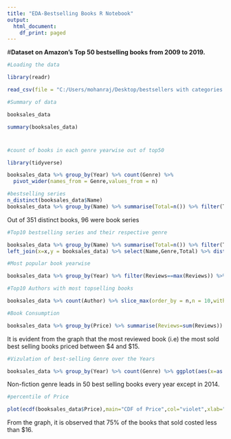 ---
title: "EDA-Bestselling Books R Notebook"
output:
  html_document:
    df_print: paged
---
#**Dataset on Amazon's Top 50 bestselling books from 2009 to 2019.**

```{r}
#Loading the data

library(readr)

read_csv(file = "C:/Users/mohanraj/Desktop/bestsellers with categories.csv",na=c("",NA,"na"))->booksales_data
```


```{r}
#Summary of data

booksales_data

summary(booksales_data)
```

#
```{r}
#count of books in each genre yearwise out of top50

library(tidyverse)

booksales_data %>% group_by(Year) %>% count(Genre) %>% 
  pivot_wider(names_from = Genre,values_from = n)
```


```{r}
#bestselling series
n_distinct(booksales_data$Name)
booksales_data %>% group_by(Name) %>% summarise(Total=n()) %>% filter(Total>1)
```
Out of 351 distinct books, 96 were book series

```{r}
#Top10 bestselling series and their respective genre

booksales_data %>% group_by(Name) %>% summarise(Total=n()) %>% filter(Total>1)->x
left_join(x=x,y = booksales_data) %>% select(Name,Genre,Total) %>% distinct() %>% slice_max(order_by = Total,n=10)
```


```{r}
#Most popular book yearwise

booksales_data %>% group_by(Year) %>% filter(Reviews==max(Reviews)) %>% arrange(Year)
```


```{r}
#Top10 Authors with most topselling books

booksales_data %>% count(Author) %>% slice_max(order_by = n,n = 10,with_ties = T)
```


```{r}
#Book Consumption 

booksales_data %>% group_by(Price) %>% summarise(Reviews=sum(Reviews)) %>% ggplot(aes(x=Price,y=Reviews))+geom_point(col='red',size=1)+geom_smooth(se = F)+ggtitle("Book Consumption Relation")+theme_gray()

```
It is evident from the graph that the most reviewed book (i.e) the most sold best selling books priced between $4 and $15.

```{r}
#Vizulation of best-selling Genre over the Years

booksales_data %>% group_by(Year) %>% count(Genre) %>% ggplot(aes(x=as.factor(Year),fill=Genre,y=n))+geom_col(position='dodge',col='black')+theme_bw()+xlab("Year")+ylab("No. of books")
```
Non-fiction genre leads in 50 best selling books every year except in 2014. 

```{r}
#percentile of Price

plot(ecdf(booksales_data$Price),main="CDF of Price",col="violet",xlab="Price",ylab="CDF")+abline(h = 0.75,v = 16,col=c("blue","red"))
```
From the graph, it is observed that 75% of the books that sold costed less than $16.

